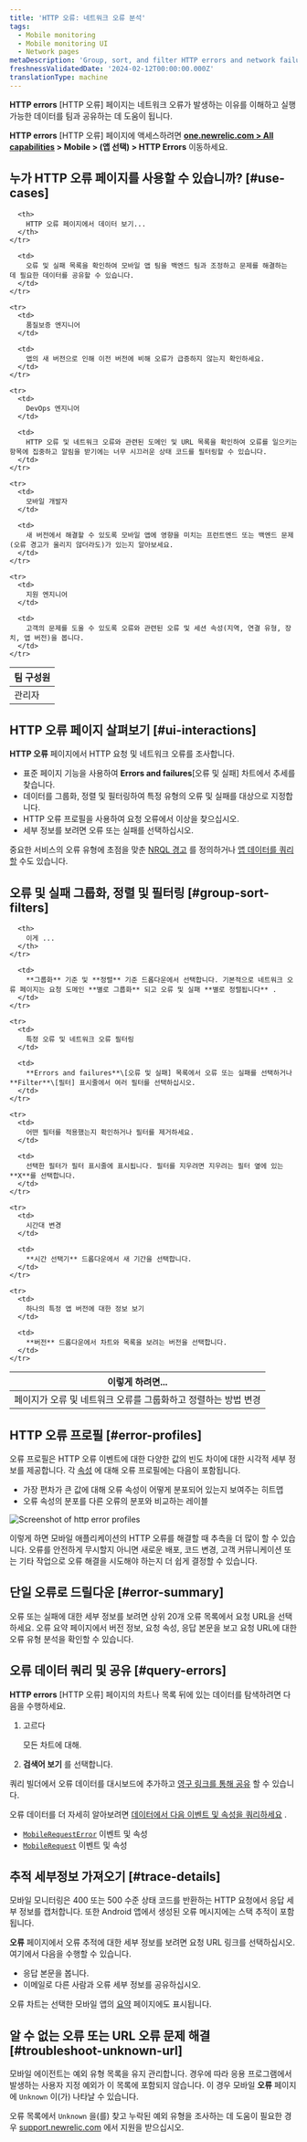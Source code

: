 ```yaml
---
title: 'HTTP 오류: 네트워크 오류 분석'
tags:
  - Mobile monitoring
  - Mobile monitoring UI
  - Network pages
metaDescription: 'Group, sort, and filter HTTP errors and network failures for your mobile app with the HTTP errors UI page.'
freshnessValidatedDate: '2024-02-12T00:00:00.000Z'
translationType: machine
---
```



**HTTP errors** \[HTTP 오류] 페이지는 네트워크 오류가 발생하는 이유를 이해하고 실행 가능한 데이터를 팀과 공유하는 데 도움이 됩니다.

**HTTP errors** \[HTTP 오류] 페이지에 액세스하려면 **[one.newrelic.com > All capabilities](https://one.newrelic.com/all-capabilities) > Mobile > (앱 선택) > HTTP Errors** 이동하세요.

## 누가 HTTP 오류 페이지를 사용할 수 있습니까? [#use-cases]

<table>
  <thead>
    <tr>
      <th style={{ width: "200px" }}>
        팀 구성원
      </th>

      <th>
        HTTP 오류 페이지에서 데이터 보기...
      </th>
    </tr>
  </thead>

  <tbody>
    <tr>
      <td>
        관리자
      </td>

      <td>
        오류 및 실패 목록을 확인하여 모바일 앱 팀을 백엔드 팀과 조정하고 문제를 해결하는 데 필요한 데이터를 공유할 수 있습니다.
      </td>
    </tr>

    <tr>
      <td>
        품질보증 엔지니어
      </td>

      <td>
        앱의 새 버전으로 인해 이전 버전에 비해 오류가 급증하지 않는지 확인하세요.
      </td>
    </tr>

    <tr>
      <td>
        DevOps 엔지니어
      </td>

      <td>
        HTTP 오류 및 네트워크 오류와 관련된 도메인 및 URL 목록을 확인하여 오류를 일으키는 항목에 집중하고 알림을 받기에는 너무 시끄러운 상태 코드를 필터링할 수 있습니다.
      </td>
    </tr>

    <tr>
      <td>
        모바일 개발자
      </td>

      <td>
        새 버전에서 해결할 수 있도록 모바일 앱에 영향을 미치는 프런트엔드 또는 백엔드 문제(오류 경고가 울리지 않더라도)가 있는지 알아보세요.
      </td>
    </tr>

    <tr>
      <td>
        지원 엔지니어
      </td>

      <td>
        고객의 문제를 도울 수 있도록 오류와 관련된 오류 및 세션 속성(지역, 연결 유형, 장치, 앱 버전)을 봅니다.
      </td>
    </tr>
  </tbody>
</table>

## HTTP 오류 페이지 살펴보기 [#ui-interactions]

**HTTP 오류** 페이지에서 HTTP 요청 및 네트워크 오류를 조사합니다.

* 표준 페이지 기능을 사용하여 **Errors and failures**\[오류 및 실패] 차트에서 추세를 찾습니다.
* 데이터를 그룹화, 정렬 및 필터링하여 특정 유형의 오류 및 실패를 대상으로 지정합니다.
* HTTP 오류 프로필을 사용하여 요청 오류에서 이상을 찾으십시오.
* 세부 정보를 보려면 오류 또는 실패를 선택하십시오.

중요한 서비스의 오류 유형에 초점을 맞춘 [NRQL 경고](/docs/alerts/new-relic-alerts/defining-conditions/create-alert-conditions-nrql-queries) 를 정의하거나 [앱 데이터를 쿼리할](#insights) 수도 있습니다.

## 오류 및 실패 그룹화, 정렬 및 필터링 [#group-sort-filters]

<table>
  <thead>
    <tr>
      <th style={{ width: "300px" }}>
        이렇게 하려면...
      </th>

      <th>
        이게 ...
      </th>
    </tr>
  </thead>

  <tbody>
    <tr>
      <td>
        페이지가 오류 및 네트워크 오류를 그룹화하고 정렬하는 방법 변경
      </td>

      <td>
        **그룹화** 기준 및 **정렬** 기준 드롭다운에서 선택합니다. 기본적으로 네트워크 오류 페이지는 요청 도메인 **별로 그룹화** 되고 오류 및 실패 **별로 정렬됩니다** .
      </td>
    </tr>

    <tr>
      <td>
        특정 오류 및 네트워크 오류 필터링
      </td>

      <td>
        **Errors and failures**\[오류 및 실패] 목록에서 오류 또는 실패를 선택하거나 **Filter**\[필터] 표시줄에서 여러 필터를 선택하십시오.
      </td>
    </tr>

    <tr>
      <td>
        어떤 필터를 적용했는지 확인하거나 필터를 제거하세요.
      </td>

      <td>
        선택한 필터가 필터 표시줄에 표시됩니다. 필터를 지우려면 지우려는 필터 옆에 있는 **X**를 선택합니다.
      </td>
    </tr>

    <tr>
      <td>
        시간대 변경
      </td>

      <td>
        **시간 선택기** 드롭다운에서 새 기간을 선택합니다.
      </td>
    </tr>

    <tr>
      <td>
        하나의 특정 앱 버전에 대한 정보 보기
      </td>

      <td>
        **버전** 드롭다운에서 차트와 목록을 보려는 버전을 선택합니다.
      </td>
    </tr>
  </tbody>
</table>

## HTTP 오류 프로필 [#error-profiles]

오류 프로필은 HTTP 오류 이벤트에 대한 다양한 값의 빈도 차이에 대한 시각적 세부 정보를 제공합니다. 각 [속성](/docs/new-relic-solutions/get-started/glossary/#attribute) 에 대해 오류 프로필에는 다음이 포함됩니다.

* 가장 편차가 큰 값에 대해 오류 속성이 어떻게 분포되어 있는지 보여주는 히트맵
* 오류 속성의 분포를 다른 오류의 분포와 비교하는 레이블

<img
  title="HTTP error profiles"
  alt="Screenshot of http error profiles"
  src={mobileHttpErrorProfiles}
/>

이렇게 하면 모바일 애플리케이션의 HTTP 오류를 해결할 때 추측을 더 많이 할 수 있습니다. 오류를 안전하게 무시할지 아니면 새로운 배포, 코드 변경, 고객 커뮤니케이션 또는 기타 작업으로 오류 해결을 시도해야 하는지 더 쉽게 결정할 수 있습니다.

## 단일 오류로 드릴다운 [#error-summary]

오류 또는 실패에 대한 세부 정보를 보려면 상위 20개 오류 목록에서 요청 URL을 선택하세요. 오류 요약 페이지에서 버전 정보, 요청 속성, 응답 본문을 보고 요청 URL에 대한 오류 유형 분석을 확인할 수 있습니다.

## 오류 데이터 쿼리 및 공유 [#query-errors]

**HTTP errors** \[HTTP 오류] 페이지의 차트나 목록 뒤에 있는 데이터를 탐색하려면 다음을 수행하세요.

1. 고르다

   <Icon name="fe-more-horizontal"/>

   모든 차트에 대해.

2. **검색어 보기** 를 선택합니다.

쿼리 빌더에서 오류 데이터를 대시보드에 추가하고 [영구 링크를 통해 공유](/docs/new-relic-solutions/new-relic-one/introduction-new-relic-platform/#share) 할 수 있습니다.

오류 데이터를 더 자세히 알아보려면 [데이터에서 다음 이벤트 및 속성을 쿼리하세요](/docs/query-your-data/explore-query-data/get-started/introduction-querying-new-relic-data/) .

* [`MobileRequestError`](/docs/nrql/nrql-examples/nrql-query-examples-mobile-monitoring/#mobilerequesterror-examples) 이벤트 및 속성
* [`MobileRequest`](/docs/nrql/nrql-examples/nrql-query-examples-mobile-monitoring/#mobilerequest-examples) 이벤트 및 속성

## 추적 세부정보 가져오기 [#trace-details]

모바일 모니터링은 400 또는 500 수준 상태 코드를 반환하는 HTTP 요청에서 응답 세부 정보를 캡처합니다. 또한 Android 앱에서 생성된 오류 메시지에는 스택 추적이 포함됩니다.

**오류** 페이지에서 오류 추적에 대한 세부 정보를 보려면 요청 URL 링크를 선택하십시오. 여기에서 다음을 수행할 수 있습니다.

* 응답 본문을 봅니다.
* 이메일로 다른 사람과 오류 세부 정보를 공유하십시오.

오류 차트는 선택한 모바일 앱의 [요약](/docs/mobile-monitoring/mobile-monitoring-ui/mobile-app-pages/mobile-apps-summary-page/) 페이지에도 표시됩니다.

## 알 수 없는 오류 또는 URL 오류 문제 해결 [#troubleshoot-unknown-url]

모바일 에이전트는 예외 유형 목록을 유지 관리합니다. 경우에 따라 응용 프로그램에서 발생하는 사용자 지정 예외가 이 목록에 포함되지 않습니다. 이 경우 모바일 **오류** 페이지에 `Unknown` 이(가) 나타날 수 있습니다.

오류 목록에서 `Unknown` 을(를) 찾고 누락된 예외 유형을 조사하는 데 도움이 필요한 경우 [support.newrelic.com](https://support.newrelic.com "링크가 새 창에서 열립니다.") 에서 지원을 받으십시오.